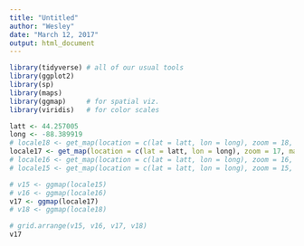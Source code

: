 ---
title: "Untitled"
author: "Wesley"
date: "March 12, 2017"
output: html_document
---

```{r message = FALSE}
library(tidyverse) # all of our usual tools
library(ggplot2)
library(sp)
library(maps)
library(ggmap)     # for spatial viz.
library(viridis)   # for color scales
```

```{r}
latt <- 44.257005 
long <- -88.389919
# locale18 <- get_map(location = c(lat = latt, lon = long), zoom = 18, maptype = "satellite") 
locale17 <- get_map(location = c(lat = latt, lon = long), zoom = 17, maptype = "satellite") 
# locale16 <- get_map(location = c(lat = latt, lon = long), zoom = 16, maptype = "satellite")
# locale15 <- get_map(location = c(lat = latt, lon = long), zoom = 15, maptype = "satellite")

# v15 <- ggmap(locale15)
# v16 <- ggmap(locale16)
v17 <- ggmap(locale17)
# v18 <- ggmap(locale18)

# grid.arrange(v15, v16, v17, v18)
v17
```

